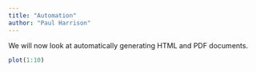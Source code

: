 ```yaml
---
title: "Automation"
author: "Paul Harrison"
---
```


We will now look at automatically generating HTML and PDF documents.

```r
plot(1:10)
```
